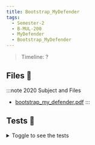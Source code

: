 ```yaml
---
title: Bootstrap_MyDefender
tags:
  - Semester-2
  - B-MUL-200
  - MyDefender
  - Bootstrap_MyDefender
---
```

> Timeline: ?


## Files 📂

:::note 2020 Subject and Files
- [bootstrap_my_defender.pdf](https://github.com/Studio-17/Epitech-Subjects/raw/main/Semester-2/B-MUL-200/MyDefender/Bootstrap_MyDefender/bootstrap_my_defender.pdf)
:::

## Tests 🤖
<details>
  <summary>Toggle to see the tests</summary>
  <div>
Yo
  </div>
</details>

